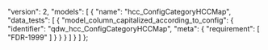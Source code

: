   "version": 2,
  "models": [
    {
      "name": "hcc_ConfigCategoryHCCMap",
      "data_tests": [
        {
          "model_column_capitalized_according_to_config": {
            "identifier": "qdw_hcc_ConfigCategoryHCCMap",
            "meta": {
              "requirement": [
                "FDR-1999"
              ]
            }
          }
        }
      ]
    }
  ]
};
